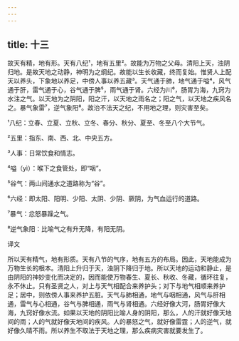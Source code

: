 ```yaml
---
---
---
```

title: 十三
---




故天有精，地有形。天有八纪¹，地有五里²。故能为万物之父母。清阳上天，浊阴归地。是故天地之动静，神明为之纲纪。故能以生长收藏，终而复始。惟贤人上配天以养头，下象地以养足，中傍人事以养五藏³。天气通于肺，地气通于嗌⁴，风气通于肝，雷气通于心，谷气通于脾⁵，雨气通于肾。六经为川⁶，肠胃为海，九窍为水注之气。以天地为之阴阳，阳之汗，以天地之雨名之；阳之气，以天地之疾风名之。暴气象雷⁷，逆气象阳⁸。故治不法天之纪，不用地之理，则灾害至矣。

¹八纪：立春、立夏、立秋、立冬、春分、秋分、夏至、冬至八个大节气。

²五里：指东、南、西、北、中央五方。

³人事：日常饮食和情志。

⁴嗌（yì）：喉下之食管处，即“咽”。

⁵谷气：两山间通水之道路称为“谷”。

⁶六经：即太阳、阳明、少阳、太阴、少阴、厥阴，为气血运行的道路。

⁷暴气：忿怒暴躁之气。

⁸逆气象阳：比喻气之有升无降，有阳无阴。

译文

所以天有精气，地有形质。天有八节的气序，地有五方的布局。因此，天地能成为万物生长的根本。清阳上升归于天，浊阴下降归于地。所以天地的运动和静止，是由阴阳的神妙变化而决定的，因而能使万物春生、夏长、秋收、冬藏，循环往复，永不休止。只有圣贤之人，对上与天气相配合来养护头；对下与地气相顺来养护足；居中，则依傍人事来养护五脏。天气与肺相通，地气与咽相通，风气与肝相通，雷气与心相通，谷气与脾相通，雨气与肾相通。六经好像大河，肠胃好像大海，九窍好像水流。如果以天地的阴阳比喻人身的阴阳，那么，人的汗就好像天地间的雨；人的气就好像天地间的疾风。人的暴怒之气，就好像雷霆；人的逆气，就好像久晴不雨。所以养生不取法于天地之理，那么疾病灾害就要发生了。